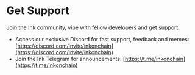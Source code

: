 # Get Support

Join the Ink community, vibe with fellow developers and get support:

* Access our exclusive Discord for fast support, feedback and memes: [https://discord.com/invite/inkonchain](https://discord.com/invite/inkonchain)
* Join the Ink Telegram for announcements: [https://t.me/inkonchain](https://t.me/inkonchain)
